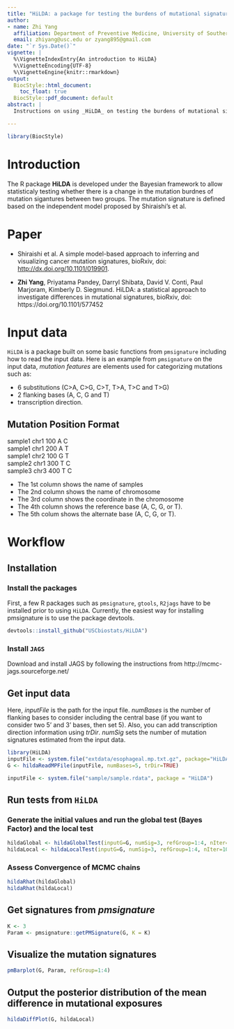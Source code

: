 ```yaml
---
title: "HiLDA: a package for testing the burdens of mutational signatures"
author: 
- name: Zhi Yang
  affiliation: Department of Preventive Medicine, University of Southern California, Los Angeles, USA 
  email: zhiyang@usc.edu or zyang895@gmail.com
date: "`r Sys.Date()`"
vignette: |
  %\VignetteIndexEntry{An introduction to HiLDA}
  %\VignetteEncoding{UTF-8}
  %\VignetteEngine{knitr::rmarkdown}
output:
  BiocStyle::html_document:
    toc_float: true
  BiocStyle::pdf_document: default
abstract: | 
  Instructions on using _HiLDA_ on testing the burdens of mutational signatures. 

---
```


```r
library(BiocStyle)
```

# Introduction

The R package **HiLDA** is developed under the Bayesian framework to allow statisticaly testing whether there is a change in the mutation burdnes of mutation sigantures between two groups. The mutation signature is defined based on the independent model proposed by Shiraishi's et al. 

# Paper

- Shiraishi et al. A simple model-based approach to inferring and visualizing cancer mutation signatures, bioRxiv, doi: [http://dx.doi.org/10.1101/019901](http://dx.doi.org/10.1101/019901).

- **Zhi Yang**, Priyatama Pandey, Darryl Shibata, David V. Conti, Paul Marjoram, Kimberly D. Siegmund. HiLDA: a statistical approach to investigate differences in mutational signatures, bioRxiv, doi: https://doi.org/10.1101/577452 


# Input data

`HiLDA` is a package built on some basic functions from `pmsignature` including how to read the input data. Here is an example from `pmsignature` on the input data, *mutation features* are elements used for categorizing mutations such as: 
  
* 6 substitutions (C>A, C>G, C>T, T>A, T>C and T>G)
* 2 flanking bases (A, C, G and T)
* transcription direction.

## Mutation Position Format

sample1 chr1  100	A	C	
sample1	chr1	200	A	T	
sample1	chr2	100	G	T	
sample2	chr1	300	T	C	
sample3	chr3	400	T	C	
  
* The 1st column shows the name of samples 
* The 2nd column shows the name of chromosome 
* The 3rd column shows the coordinate in the chromosome
* The 4th column shows the reference base (A, C, G, or T).
* The 5th colum shows the alternate base (A, C, G, or T).


# Workflow 
## Installation 
### Install the packages
First, a few R packages such as `pmsignature`, `gtools`, `R2jags` have to be installed prior to using `HiLDA`. Currently, the easiest way for installing pmsignature is to use the package devtools. 

```r
devtools::install_github("USCbiostats/HiLDA")
```

### Install `JAGS`
Download and install JAGS by following the instructions from http://mcmc-jags.sourceforge.net/

## Get input data
Here, *inputFile* is the path for the input file. *numBases* is the number of flanking bases to consider including the central base (if you want to consider two 5' and 3' bases, then set 5). Also, you can add transcription direction information using *trDir*. *numSig* sets the number of mutation signatures estimated from the input data.  
```r
library(HiLDA)
inputFile <- system.file("extdata/esophageal.mp.txt.gz", package="HiLDA")
G <- hildaReadMPFile(inputFile, numBases=5, trDir=TRUE)
```

```r
inputFile <- system.file("sample/sample.rdata", package = "HiLDA")
```

## Run tests from `HiLDA`
### Generate the initial values and run the global test (Bayes Factor) and the local test 
```r
hildaGlobal <- hildaGlobalTest(inputG=G, numSig=3, refGroup=1:4, nIter=1000)
hildaLocal <- hildaLocalTest(inputG=G, numSig=3, refGroup=1:4, nIter=1000)
```

###  Assess Convergence of MCMC chains
```r
hildaRhat(hildaGlobal)
hildaRhat(hildaLocal)
```

## Get signatures from *pmsignature*
```r
K <- 3
Param <- pmsignature::getPMSignature(G, K = K)
```

## Visualize the mutation signatures 
```r
pmBarplot(G, Param, refGroup=1:4)
```

## Output the posterior distribution of the mean difference in mutational exposures
```r
hildaDiffPlot(G, hildaLocal)
```


